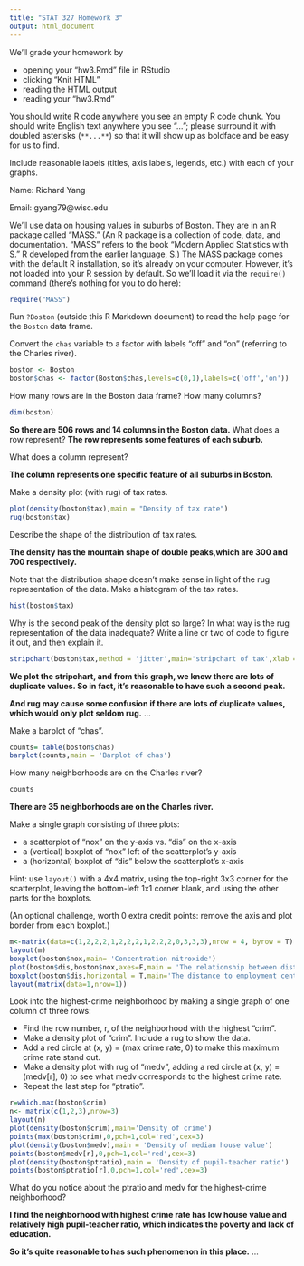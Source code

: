 ```yaml
---
title: "STAT 327 Homework 3"
output: html_document
---
```


We'll grade your homework by

* opening your "hw3.Rmd" file in RStudio
* clicking "Knit HTML"
* reading the HTML output
* reading your "hw3.Rmd"

You should write R code anywhere you see an empty R code chunk. You
should write English text anywhere you see "..."; please surround it
with doubled asterisks (`**...**`) so that it will show up as boldface
and be easy for us to find.

Include reasonable labels (titles, axis labels, legends, etc.) with
each of your graphs.

Name: Richard Yang  

Email: gyang79@wisc.edu

We'll use data on housing values in suburbs of Boston. They are in an
R package called "MASS." (An R package is a collection of code,
data, and documentation. "MASS" refers to the book "Modern Applied
Statistics with S." R developed from the earlier language, S.) The
MASS package comes with the default R installation, so it's already on
your computer.  However, it's not loaded into your R session by
default. So we'll load it via the `require()` command (there's nothing
for you to do here):

```r
require("MASS")
```

Run `?Boston` (outside this R Markdown document) to read the help page for the `Boston` data frame.

Convert the `chas` variable to a factor with labels "off" and "on" (referring to the Charles river).

```r
boston <- Boston
boston$chas <- factor(Boston$chas,levels=c(0,1),labels=c('off','on'))
```

How many rows are in the Boston data frame? How many columns?

```r
dim(boston)
```
**So there are 506 rows and 14 columns in the Boston data.**
What does a row represent?
**The row represents some features of each suburb.**

What does a column represent?

**The column represents one specific feature of all suburbs in Boston.**

Make a density plot (with rug) of tax rates.

```r
plot(density(boston$tax),main = "Density of tax rate")
rug(boston$tax)
```

Describe the shape of the distribution of tax rates.

**The density has the mountain shape of double peaks,which are 300 and 700 respectively.**

Note that the distribution shape doesn't make sense in light of the rug representation of the data. Make a histogram of the tax rates.

```r
hist(boston$tax)
```

Why is the second peak of the density plot so large? In what way is the rug representation of the data inadequate? Write a line or two of code to figure it out, and then explain it.

```r
stripchart(boston$tax,method = 'jitter',main='stripchart of tax',xlab = 'tax')

```

**We plot the stripchart, and from this graph, we know there are lots of duplicate values. So in fact, it's reasonable to have such a second peak.**

**And rug may cause some confusion if there are lots of duplicate values, which would only plot seldom rug.**
...

Make a barplot of "chas".

```r
counts= table(boston$chas)
barplot(counts,main = 'Barplot of chas')
```

How many neighborhoods are on the Charles river?

```r
counts
```

**There are 35 neighborhoods are on the Charles river.**

Make a single graph consisting of three plots: 

* a scatterplot of "nox" on the y-axis vs. "dis" on the x-axis 
* a (vertical) boxplot of "nox" left of the scatterplot's y-axis
* a (horizontal) boxplot of "dis" below the scatterplot's x-axis

Hint: use `layout()` with a 4x4 matrix, using the top-right 3x3 corner
for the scatterplot, leaving the bottom-left 1x1 corner blank, and
using the other parts for the boxplots.

(An optional challenge, worth 0 extra credit points: remove the axis
and plot border from each boxplot.)

```r
m<-matrix(data=c(1,2,2,2,1,2,2,2,1,2,2,2,0,3,3,3),nrow = 4, byrow = T)
layout(m)
boxplot(boston$nox,main= 'Concentration nitroxide')
plot(boston$dis,boston$nox,axes=F,main = 'The relationship between distance to employment centers and nitrogen oxides' )
boxplot(boston$dis,horizontal = T,main='The distance to employment centers')
layout(matrix(data=1,nrow=1))

```

Look into the highest-crime neighborhood by making a single graph of one column of three rows:

* Find the row number, r, of the neighborhood with the highest "crim".
* Make a density plot of "crim". Include a rug to show the data.
* Add a red circle at (x, y) = (max crime rate, 0) to make this maximum crime rate stand out.
* Make a density plot with rug of "medv", adding a red circle at (x, y) = (medv[r], 0) to see what medv corresponds to the highest crime rate.
* Repeat the last step for "ptratio".

```r
r=which.max(boston$crim)
n<- matrix(c(1,2,3),nrow=3)
layout(n)
plot(density(boston$crim),main='Density of crime')
points(max(boston$crim),0,pch=1,col='red',cex=3)
plot(density(boston$medv),main = 'Density of median house value')
points(boston$medv[r],0,pch=1,col='red',cex=3)
plot(density(boston$ptratio),main = 'Density of pupil-teacher ratio')
points(boston$ptratio[r],0,pch=1,col='red',cex=3)
```

What do you notice about the ptratio and medv for the highest-crime neighborhood?

**I find the neighborhood with highest crime rate has low house value and relatively high pupil-teacher ratio, which indicates the poverty and lack of education.**

**So it's quite reasonable to has such phenomenon in this place.**
...
